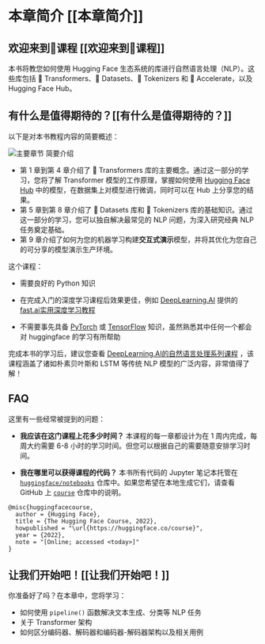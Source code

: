 # 本章简介 [[本章简介]]

<CourseFloatingBanner
    chapter={1}
    classNames="absolute z-10 right-0 top-0"
/>

## 欢迎来到🤗课程 [[欢迎来到🤗课程]]

<Youtube id="00GKzGyWFEs" />

本书将教您如何使用 Hugging Face 生态系统的库进行自然语言处理（NLP）。这些库包括 🤗 Transformers、🤗 Datasets、🤗 Tokenizers 和 🤗 Accelerate，以及 Hugging Face Hub。

## 有什么是值得期待的？[[有什么是值得期待的？]]

以下是对本书教程内容的简要概述：

![主要章节 简要介绍](./assets/summary.svg)

- 第 1 章到第 4 章介绍了 🤗 Transformers 库的主要概念。通过这一部分的学习，您将了解 Transformer 模型的工作原理，掌握如何使用 [Hugging Face Hub](https://huggingface.co/models) 中的模型，在数据集上对模型进行微调，同时可以在 Hub 上分享您的结果。
- 第 5 章到第 8 章介绍了 🤗 Datasets 库和 🤗 Tokenizers 库的基础知识。通过这一部分的学习，您可以独自解决最常见的 NLP 问题，为深入研究经典 NLP 任务奠定基础。
- 第 9 章介绍了如何为您的机器学习构建**交互式演示**模型，并将其优化为您自己的可分享的模型演示生产环境。

这个课程：

* 需要良好的 Python 知识 

* 在完成入门的深度学习课程后效果更佳，例如 [DeepLearning.AI](https://www.deeplearning.ai/) 提供的 [fast.ai实用深度学习教程](https://course.fast.ai/) 

* 不需要事先具备 [PyTorch](https://pytorch.org/) 或 [TensorFlow](https://www.tensorflow.org/) 知识，虽然熟悉其中任何一个都会对 huggingface 的学习有所帮助

完成本书的学习后，建议您查看 [DeepLearning.AI的自然语言处理系列课程](https://www.coursera.org/specializations/natural-language-processing?utm_source=deeplearning-ai&utm_medium=institutions&utm_campaign=20211011-nlp-2-hugging_face-page-nlp-refresh) ，该课程涵盖了诸如朴素贝叶斯和 LSTM 等传统 NLP 模型的广泛内容，非常值得了解！

## FAQ

这里有一些经常被提到的问题：

- **我应该在这门课程上花多少时间？**
本课程的每一章都设计为在 1 周内完成，每周大约需要 6-8 小时的学习时间。但您可以根据自己的需要随意安排学习时间。

- **我在哪里可以获得课程的代码？**
本书所有代码的 Jupyter 笔记本托管在 [`huggingface/notebooks`](https://github.com/huggingface/notebooks) 仓库中。如果您希望在本地生成它们，请查看 GitHub 上 [`course`](https://github.com/huggingface/course#-jupyter-notebooks) 仓库中的说明。

```
@misc{huggingfacecourse,
  author = {Hugging Face},
  title = {The Hugging Face Course, 2022},
  howpublished = "\url{https://huggingface.co/course}",
  year = {2022},
  note = "[Online; accessed <today>]"
}
```

## 让我们开始吧！[[让我们开始吧！]]

你准备好了吗？在本章中，您将学习：
* 如何使用 `pipeline()` 函数解决文本生成、分类等 NLP 任务
* 关于 Transformer 架构
* 如何区分编码器、解码器和编码器-解码器架构以及相关用例 
